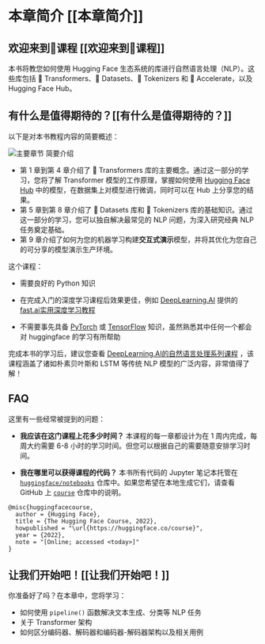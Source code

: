 # 本章简介 [[本章简介]]

<CourseFloatingBanner
    chapter={1}
    classNames="absolute z-10 right-0 top-0"
/>

## 欢迎来到🤗课程 [[欢迎来到🤗课程]]

<Youtube id="00GKzGyWFEs" />

本书将教您如何使用 Hugging Face 生态系统的库进行自然语言处理（NLP）。这些库包括 🤗 Transformers、🤗 Datasets、🤗 Tokenizers 和 🤗 Accelerate，以及 Hugging Face Hub。

## 有什么是值得期待的？[[有什么是值得期待的？]]

以下是对本书教程内容的简要概述：

![主要章节 简要介绍](./assets/summary.svg)

- 第 1 章到第 4 章介绍了 🤗 Transformers 库的主要概念。通过这一部分的学习，您将了解 Transformer 模型的工作原理，掌握如何使用 [Hugging Face Hub](https://huggingface.co/models) 中的模型，在数据集上对模型进行微调，同时可以在 Hub 上分享您的结果。
- 第 5 章到第 8 章介绍了 🤗 Datasets 库和 🤗 Tokenizers 库的基础知识。通过这一部分的学习，您可以独自解决最常见的 NLP 问题，为深入研究经典 NLP 任务奠定基础。
- 第 9 章介绍了如何为您的机器学习构建**交互式演示**模型，并将其优化为您自己的可分享的模型演示生产环境。

这个课程：

* 需要良好的 Python 知识 

* 在完成入门的深度学习课程后效果更佳，例如 [DeepLearning.AI](https://www.deeplearning.ai/) 提供的 [fast.ai实用深度学习教程](https://course.fast.ai/) 

* 不需要事先具备 [PyTorch](https://pytorch.org/) 或 [TensorFlow](https://www.tensorflow.org/) 知识，虽然熟悉其中任何一个都会对 huggingface 的学习有所帮助

完成本书的学习后，建议您查看 [DeepLearning.AI的自然语言处理系列课程](https://www.coursera.org/specializations/natural-language-processing?utm_source=deeplearning-ai&utm_medium=institutions&utm_campaign=20211011-nlp-2-hugging_face-page-nlp-refresh) ，该课程涵盖了诸如朴素贝叶斯和 LSTM 等传统 NLP 模型的广泛内容，非常值得了解！

## FAQ

这里有一些经常被提到的问题：

- **我应该在这门课程上花多少时间？**
本课程的每一章都设计为在 1 周内完成，每周大约需要 6-8 小时的学习时间。但您可以根据自己的需要随意安排学习时间。

- **我在哪里可以获得课程的代码？**
本书所有代码的 Jupyter 笔记本托管在 [`huggingface/notebooks`](https://github.com/huggingface/notebooks) 仓库中。如果您希望在本地生成它们，请查看 GitHub 上 [`course`](https://github.com/huggingface/course#-jupyter-notebooks) 仓库中的说明。

```
@misc{huggingfacecourse,
  author = {Hugging Face},
  title = {The Hugging Face Course, 2022},
  howpublished = "\url{https://huggingface.co/course}",
  year = {2022},
  note = "[Online; accessed <today>]"
}
```

## 让我们开始吧！[[让我们开始吧！]]

你准备好了吗？在本章中，您将学习：
* 如何使用 `pipeline()` 函数解决文本生成、分类等 NLP 任务
* 关于 Transformer 架构
* 如何区分编码器、解码器和编码器-解码器架构以及相关用例 
